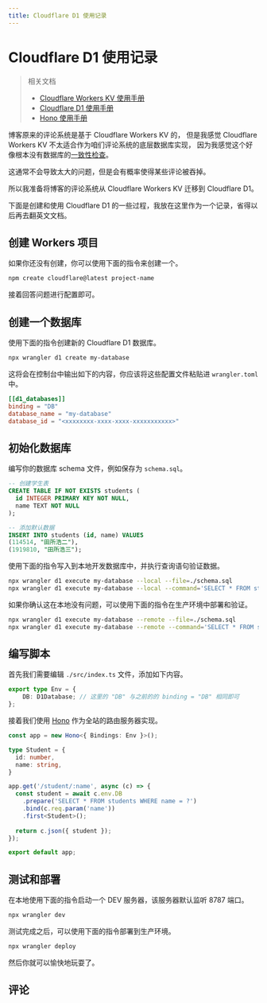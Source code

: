 ```yaml
---
title: Cloudflare D1 使用记录
---
```


# Cloudflare D1 使用记录


<Metadata author="swwind" time="2024-7-14" />

> 相关文档
> 
> - [Cloudflare Workers KV 使用手册](https://developers.cloudflare.com/kv/)
> - [Cloudflare D1 使用手册](https://developers.cloudflare.com/d1/)
> - [Hono 使用手册](https://hono.dev/)

博客原来的评论系统是基于 Cloudflare Workers KV 的，
但是我感觉 Cloudflare Workers KV 不太适合作为咱们评论系统的底层数据库实现，
因为我感觉这个好像根本没有数据库的[一致性检查](https://developers.cloudflare.com/kv/reference/how-kv-works/#consistency)。

这通常不会导致太大的问题，但是会有概率使得某些评论被吞掉。

所以我准备将博客的评论系统从 Cloudflare Workers KV 迁移到 Cloudflare D1。

下面是创建和使用 Cloudflare D1 的一些过程，我放在这里作为一个记录，省得以后再去翻英文文档。

## 创建 Workers 项目

如果你还没有创建，你可以使用下面的指令来创建一个。

```sh
npm create cloudflare@latest project-name
```

接着回答问题进行配置即可。

## 创建一个数据库

使用下面的指令创建新的 Cloudflare D1 数据库。

```sh
npx wrangler d1 create my-database
```

这将会在控制台中输出如下的内容，你应该将这些配置文件粘贴进 `wrangler.toml` 中。

```toml
[[d1_databases]]
binding = "DB"
database_name = "my-database"
database_id = "<xxxxxxxx-xxxx-xxxx-xxxxxxxxxxx>"
```

## 初始化数据库

编写你的数据库 schema 文件，例如保存为 `schema.sql`。

```sql
-- 创建学生表
CREATE TABLE IF NOT EXISTS students (
  id INTEGER PRIMARY KEY NOT NULL,
  name TEXT NOT NULL
);

-- 添加默认数据
INSERT INTO students (id, name) VALUES
(114514, "田所浩二"),
(1919810, "田所浩三");
```

使用下面的指令写入到本地开发数据库中，并执行查询语句验证数据。

```sh
npx wrangler d1 execute my-database --local --file=./schema.sql
npx wrangler d1 execute my-database --local --command='SELECT * FROM students'
```

如果你确认这在本地没有问题，可以使用下面的指令在生产环境中部署和验证。

```sh
npx wrangler d1 execute my-database --remote --file=./schema.sql
npx wrangler d1 execute my-database --remote --command='SELECT * FROM students'
```

## 编写脚本

首先我们需要编辑 `./src/index.ts` 文件，添加如下内容。

```ts
export type Env = {
	DB: D1Database; // 这里的 "DB" 与之前的的 binding = "DB" 相同即可
};
```

接着我们使用 [Hono](https://hono.dev/) 作为全站的路由服务器实现。

```ts
const app = new Hono<{ Bindings: Env }>();

type Student = {
  id: number,
  name: string,
}

app.get('/student/:name', async (c) => {
  const student = await c.env.DB
    .prepare('SELECT * FROM students WHERE name = ?')
    .bind(c.req.param('name'))
    .first<Student>();
  
  return c.json({ student });
});

export default app;
```

## 测试和部署

在本地使用下面的指令启动一个 DEV 服务器，该服务器默认监听 8787 端口。

```sh
npx wrangler dev
```

测试完成之后，可以使用下面的指令部署到生产环境。

```sh
npx wrangler deploy
```

然后你就可以愉快地玩耍了。

## 评论


<Reactions path="cloudflare-d1" />

<Comments path="cloudflare-d1" />
